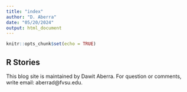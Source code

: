 ```yaml
---
title: "index"
author: "D. Aberra"
date: "05/20/2024"
output: html_document
---
```


```r
knitr::opts_chunk$set(echo = TRUE)
```

## R Stories

This blog site is maintained by Dawit Aberra. For question or comments, write email:  aberrad@fvsu.edu.
